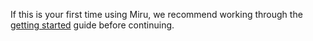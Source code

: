 If this is your first time using Miru, we recommend working through the 
[getting started](/docs/basics/getting-started) guide before continuing.